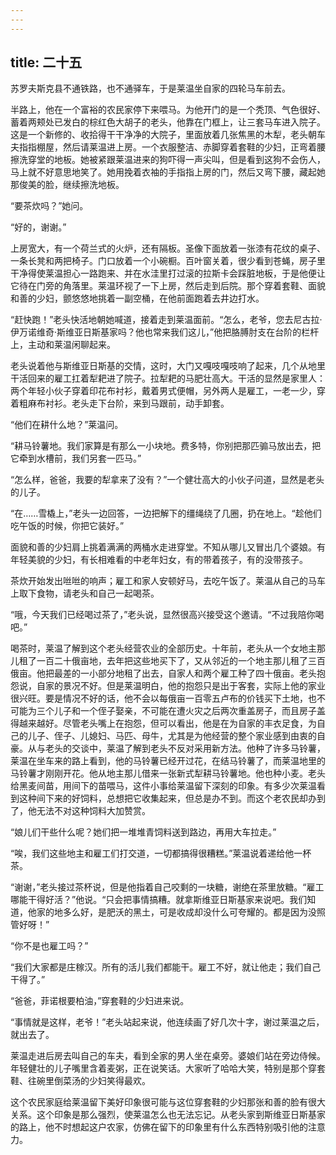 ```yaml
---
---
---
```

title: 二十五
---




苏罗夫斯克县不通铁路，也不通驿车，于是莱温坐自家的四轮马车前去。

半路上，他在一个富裕的农民家停下来喂马。为他开门的是一个秃顶、气色很好、蓄着两颊处已发白的棕红色大胡子的老头，他靠在门框上，让三套马车进入院子。这是一个新修的、收拾得干干净净的大院子，里面放着几张焦黑的木犁，老头朝车夫指指棚屋，然后请莱温进上房。一个衣服整洁、赤脚穿着套鞋的少妇，正弯着腰擦洗穿堂的地板。她被紧跟莱温进来的狗吓得一声尖叫，但是看到这狗不会伤人，马上就不好意思地笑了。她用挽着衣袖的手指指上房的门，然后又弯下腰，藏起她那俊美的脸，继续擦洗地板。

“要茶炊吗？”她问。

“好的，谢谢。”

上房宽大，有一个荷兰式的火炉，还有隔板。圣像下面放着一张漆有花纹的桌子、一条长凳和两把椅子。门口放着一个小碗橱。百叶窗关着，很少看到苍蝇，房子里干净得使莱温担心一路跑来、并在水洼里打过滚的拉斯卡会踩脏地板，于是他便让它待在门旁的角落里。莱温环视了一下上房，然后走到后院。那个穿着套鞋、面貌和善的少妇，颤悠悠地挑着一副空桶，在他前面跑着去井边打水。

“赶快跑！”老头快活地朝她喊道，接着走到莱温面前。“怎么，老爷，您去尼古拉·伊万诺维奇·斯维亚日斯基家吗？他也常来我们这儿，”他把胳膊肘支在台阶的栏杆上，主动和莱温闲聊起来。

老头说着他与斯维亚日斯基的交情，这时，大门又嘎吱嘎吱响了起来，几个从地里干活回来的雇工扛着犁耙进了院子。拉犁耙的马肥壮高大。干活的显然是家里人：两个年轻小伙子穿着印花布衬衫，戴着男式便帽，另外两人是雇工，一老一少，穿着粗麻布衬衫。老头走下台阶，来到马跟前，动手卸套。

“他们在耕什么地？”莱温问。

“耕马铃薯地。我们家算是有那么一小块地。费多特，你别把那匹骟马放出去，把它牵到水槽前，我们另套一匹马。”

“怎么样，爸爸，我要的犁拿来了没有？”一个健壮高大的小伙子问道，显然是老头的儿子。

“在……雪橇上，”老头一边回答，一边把解下的缰绳绕了几圈，扔在地上。“趁他们吃午饭的时候，你把它装好。”

面貌和善的少妇肩上挑着满满的两桶水走进穿堂。不知从哪儿又冒出几个婆娘。有年轻美貌的少妇，有长相难看的中老年妇女，有的带着孩子，有的没带孩子。

茶炊开始发出咝咝的响声；雇工和家人安顿好马，去吃午饭了。莱温从自己的马车上取下食物，请老头和自己一起喝茶。

“哦，今天我们已经喝过茶了，”老头说，显然很高兴接受这个邀请。“不过我陪你喝吧。”

喝茶时，莱温了解到这个老头经营农业的全部历史。十年前，老头从一个女地主那儿租了一百二十俄亩地，去年把这些地买下了，又从邻近的一个地主那儿租了三百俄亩。他把最差的一小部分地租了出去，自家人和两个雇工种了四十俄亩。老头抱怨说，自家的景况不好。但是莱温明白，他的抱怨只是出于客套，实际上他的家业很兴旺。要是情况不好的话，他不会以每俄亩一百零五卢布的价钱买下土地，也不可能为三个儿子和一个侄子娶亲，不可能在遭火灾之后两次重盖房子，而且房子盖得越来越好。尽管老头嘴上在抱怨，但可以看出，他是在为自家的丰衣足食，为自己的儿子、侄子、儿媳妇、马匹、母牛，尤其是为他经营的整个家业感到由衷的自豪。从与老头的交谈中，莱温了解到老头不反对采用新方法。他种了许多马铃薯，莱温在坐车来的路上看到，他的马铃薯已经开过花，在结马铃薯了，而莱温地里的马铃薯才刚刚开花。他从地主那儿借来一张新式犁耕马铃薯地。他也种小麦。老头给黑麦间苗，用间下的苗喂马，这件小事给莱温留下深刻的印象。有多少次莱温看到这种间下来的好饲料，总想把它收集起来，但总是办不到。而这个老农民却办到了，他无法不对这种饲料大加赞赏。

“娘儿们干些什么呢？她们把一堆堆青饲料送到路边，再用大车拉走。”

“唉，我们这些地主和雇工们打交道，一切都搞得很糟糕。”莱温说着递给他一杯茶。

“谢谢，”老头接过茶杯说，但是他指着自己咬剩的一块糖，谢绝在茶里放糖。“雇工哪能干得好活？”他说。“只会把事情搞糟。就拿斯维亚日斯基家来说吧。我们知道，他家的地多么好，是肥沃的黑土，可是收成却没什么可夸耀的。都是因为没照管好呀！”

“你不是也雇工吗？”

“我们大家都是庄稼汉。所有的活儿我们都能干。雇工不好，就让他走；我们自己干得了。”

“爸爸，菲诺根要柏油，”穿套鞋的少妇进来说。

“事情就是这样，老爷！”老头站起来说，他连续画了好几次十字，谢过莱温之后，就出去了。

莱温走进后房去叫自己的车夫，看到全家的男人坐在桌旁。婆娘们站在旁边侍候。年轻健壮的儿子嘴里含着麦粥，正在说笑话。大家听了哈哈大笑，特别是那个穿套鞋、往碗里倒菜汤的少妇笑得最欢。

这个农民家庭给莱温留下美好印象很可能与这位穿套鞋的少妇那张和善的脸有很大关系。这个印象是那么强烈，使莱温怎么也无法忘记。从老头家到斯维亚日斯基家的路上，他不时想起这户农家，仿佛在留下的印象里有什么东西特别吸引他的注意力。